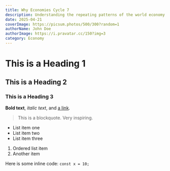 ```yaml
---
title: Why Economies Cycle 7
description: Understanding the repeating patterns of the world economy.
date: 2025-04-21
coverImage: https://picsum.photos/500/300?random=1
authorName: John Doe
authorImage: https://i.pravatar.cc/150?img=3
category: Economy
---
```


# This is a Heading 1

## This is a Heading 2

### This is a Heading 3

**Bold text**, _italic text_, and [a link](https://example.com).

> This is a blockquote. Very inspiring.

- List item one
- List item two
- List item three

1. Ordered list item
2. Another item

Here is some inline code: `const x = 10;`
